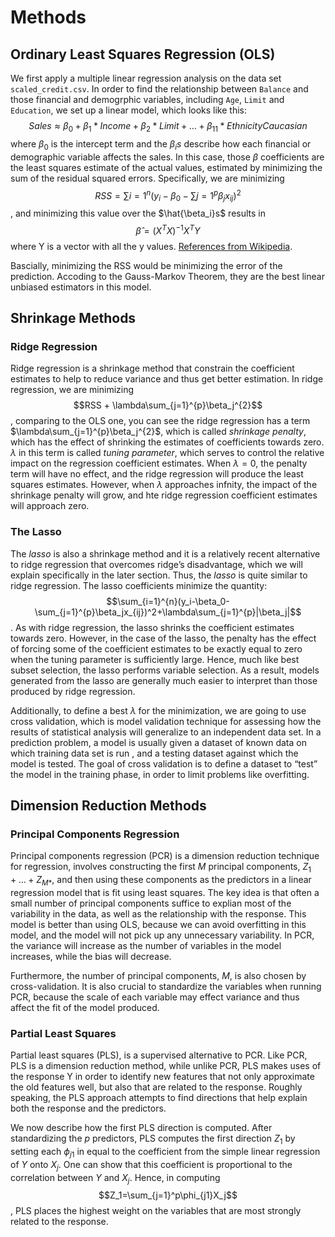 # Methods


## Ordinary Least Squares Regression (OLS)
We first apply a multiple linear regression analysis on the data set `scaled_credit.csv`. In order to find the relationship between `Balance` and those financial and demogrphic variables, including `Age`, `Limit` and `Education`, we set up a linear model, which looks like this: $$Sales \approx \beta_0 + \beta_1*Income+ \beta_2*Limit + \dots + \beta_11*EthnicityCaucasian$$ where $\beta_0$ is the intercept term and the $\beta_is$ describe how each financial or demographic variable affects the sales. In this case, those $\beta$ coefficients are the least squares estimate of the actual values, estimated by minimizing the sum of the residual squared errors. Specifically, we are minimizing $$RSS = \sum {i=1}^{n}\left (y _{i}-\beta_0- \sum{j=1}^{p}\beta_jx_{ij} \right )^{2}$$, and minimizing this value over the $\hat{\beta_i}s$ results in $$\hat{\beta} = (X^TX)^{-1}X^TY$$ where Y is a vector with all the y values. [References from Wikipedia](https://en.wikipedia.org/wiki/Residual_sum_of_squares).

Bascially, minimizing the RSS would be minimizing the error of the prediction. Accoding to the Gauss-Markov Theorem, they are the best linear unbiased estimators in this model. 

## Shrinkage Methods
### Ridge Regression


Ridge regression is a shrinkage method that constrain the coefficient estimates to help to reduce variance and thus get better estimation. In ridge regression, we are minimizing $$RSS + \lambda\sum_{j=1}^{p}\beta_j^{2}$$, comparing to the OLS one, you can see the ridge regression has a term $\lambda\sum_{j=1}^{p}\beta_j^{2}$, which is called _shrinkage penalty_, which has the effect of shrinking the estimates of coefficients towards zero. $\lambda$ in this term is called _tuning parameter_, which serves to control the relative impact on the regression coefficient estimates. When $\lambda = 0$, the penalty term will have no effect, and the ridge regression will produce the least squares estimates. However, when $\lambda$ approaches infnity, the impact of the shrinkage penalty will grow, and hte ridge regression coefficient estimates will approach zero. 

### The Lasso


The _lasso_ is also a shrinkage method and it is a relatively recent alternative to ridge regression that overcomes ridge's disadvantage, which we will explain specifically in the later section. Thus, the _lasso_ is quite similar to ridge regression. The lasso coefficients minimize the quantity: $$\sum_{i=1}^{n}(y_i-\beta_0-\sum_{j=1}^{p}\beta_jx_{ij})^2+\lambda\sum_{j=1}^{p}|\beta_j|$$. As with ridge regression, the lasso shrinks the coefficient estimates towards zero. However, in the case of the lasso, the penalty has the effect of forcing some of the coefficient estimates to be exactly equal to zero when the tuning parameter is sufficiently large. Hence, much like best subset selection, the lasso performs variable selection. As a result, models generated from the lasso are generally much easier to interpret than those produced by ridge regression. 

Additionally, to define a best $\lambda$ for the minimization, we are going to use cross validation, which is model validation technique for assessing how the results of statistical analysis will generalize to an independent data set. In a prediction problem, a model is usually given a dataset of known data on which training data set is run , and a testing dataset against which the model is tested. The goal of cross validation is to define a dataset to "test" the model in the training phase, in order to limit problems like overfitting.

## Dimension Reduction Methods
### Principal Components Regression


Principal components regression (PCR) is a dimension reduction technique for regression, involves constructing the first $M$ principal components, $Z_1 + \dots + Z_{M*}$, and then using these components as the predictors in a linear regression model that is fit using least squares. The key idea is that often a small number of principal components suffice to explian most of the variability in the data, as well as the relationship with the response. This model is better than using OLS, because we can avoid overfitting in this model, and the model will not pick up any unnecessary variability. In PCR, the variance will increase as the number of variables in the model increases, while the bias will decrease. 

Furthermore, the number of principal components, $M$, is also chosen by cross-validation. It is also crucial to standardize the variables when running PCR, because the scale of each variable may effect variance and thus affect the fit of the model produced. 

### Partial Least Squares


Partial least squares (PLS), is a supervised alternative to PCR. Like PCR, PLS is a dimension reduction method, while unlike PCR, PLS makes uses of the response Y in order to identify new features that not only approximate the old features well, but also that are related to the response. Roughly speaking, the PLS approach attempts to find directions that help explain both the response and the predictors.

We now describe how the first PLS direction is computed. After standardizing the $p$ predictors, PLS computes the first direction $Z_1$ by setting each $\phi_{j1}$ in  equal to the coefficient from the simple linear regression of $Y$ onto $X_j$. One can show that this coefficient is proportional to the correlation between $Y$ and $X_j$. Hence, in computing $$Z_1=\sum_{j=1}^p\phi_{j1}X_j$$, PLS places the highest weight on the variables that are most strongly related to the response.

